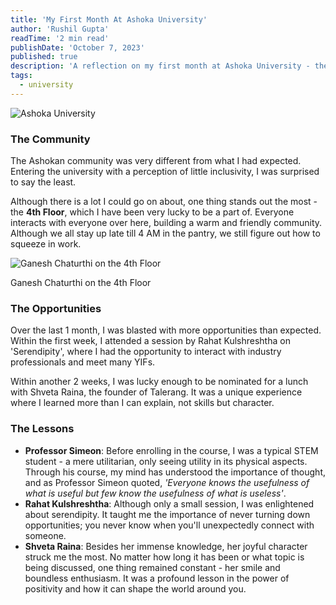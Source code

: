 ```yaml
---
title: 'My First Month At Ashoka University'
author: 'Rushil Gupta'
readTime: '2 min read'
publishDate: 'October 7, 2023'
published: true
description: 'A reflection on my first month at Ashoka University - the community, the opportunities, and the lessons.'
tags:
  - university
---
```


<BlogInfo frontmatter={frontmatter} />

![Ashoka University](/blogs/2/pic1.jpeg)

### The Community

The Ashokan community was very different from what I had expected. Entering the university with a perception of little inclusivity, I was surprised to
say the least.

Although there is a lot I could go on about, one thing stands out the most - the **4th Floor**, which I have been very lucky to be a part of. Everyone
interacts with everyone over here, building a warm and friendly community. Although we all stay up late till 4 AM in the pantry, we still figure out
how to squeeze in work.

<div className="image-caption">
  <img src="/blogs/2/pic2.jpeg" alt="Ganesh Chaturthi on the 4th Floor" className="mx-auto" />
  <p>Ganesh Chaturthi on the 4th Floor</p>
</div>

### The Opportunities

Over the last 1 month, I was blasted with more opportunities than expected. Within the first week, I attended a session by Rahat Kulshreshtha on
'Serendipity', where I had the opportunity to interact with industry professionals and meet many YIFs.

Within another 2 weeks, I was lucky enough to be nominated for a lunch with Shveta Raina, the founder of Talerang. It was a unique experience where I
learned more than I can explain, not skills but character.

### The Lessons

- **Professor Simeon**: Before enrolling in the course, I was a typical STEM student - a mere utilitarian, only seeing utility in its physical
  aspects. Through his course, my mind has understood the importance of thought, and as Professor Simeon quoted, _'Everyone knows the usefulness of
  what is useful but few know the usefulness of what is useless'_.
- **Rahat Kulshreshtha**: Although only a small session, I was enlightened about serendipity. It taught me the importance of never turning down
  opportunities; you never know when you'll unexpectedly connect with someone.
- **Shveta Raina**: Besides her immense knowledge, her joyful character struck me the most. No matter how long it has been or what topic is being
  discussed, one thing remained constant - her smile and boundless enthusiasm. It was a profound lesson in the power of positivity and how it can
  shape the world around you.
